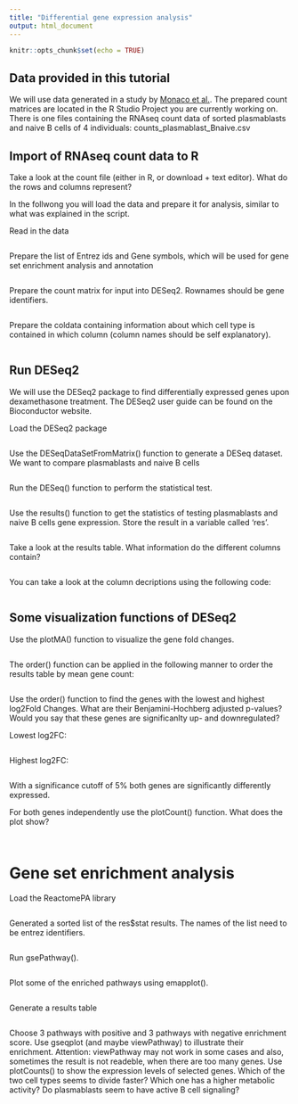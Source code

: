 ```yaml
---
title: "Differential gene expression analysis"
output: html_document
---
```


```r
knitr::opts_chunk$set(echo = TRUE)
```

## Data provided in this tutorial

We will use data generated in a study by [Monaco et al.](https://www.ncbi.nlm.nih.gov/pmc/articles/PMC6367568/).
The prepared count matrices are located in the R Studio Project you are currently working on.
There is one files containing the RNAseq count data of sorted plasmablasts and naive B cells of 4 individuals:
counts_plasmablast_Bnaive.csv

## Import of RNAseq count data to R

Take a look at the count file (either in R, or download + text editor).
What do the rows and columns represent?

In the follwong you will load the data and prepare it for analysis, similar to what
was explained in the script.

Read in the data
```r

```

Prepare the list of Entrez ids and Gene symbols, which will be used for 
gene set enrichment analysis and annotation

```r

```

Prepare the count matrix for input into DESeq2.
Rownames should be gene identifiers.

```r

```


Prepare the coldata containing information about which cell type is
contained in which column (column names should be self explanatory).

```r

```

## Run DESeq2

We will use the DESeq2 package to find differentially expressed genes upon dexamethasone treatment.
The DESeq2 user guide can be found on the Bioconductor website.

Load the DESeq2 package
```r

```

Use the DESeqDataSetFromMatrix() function to generate a DESeq dataset. We want to compare plasmablasts and naive B cells
```r

```

Run the DESeq() function to perform the statistical test.

```r

```

Use the results() function to get the statistics of testing plasmablasts and naive B cells gene expression.
Store the result in a variable called 'res'.

```r

```

Take a look at the results table.
What information do the different columns contain?

```r

```

You can take a look at the column decriptions using the following code:
```r

```

## Some visualization functions of DESeq2

Use the plotMA() function to visualize the gene fold changes.

```r

```

The order() function can be applied in the following manner to order the results table by mean gene count:

```r

```

Use the order() function to find the genes with the lowest and highest log2Fold Changes. 
What are their Benjamini-Hochberg adjusted p-values?
Would you say that these genes are significanlty up- and downregulated?

Lowest log2FC:

```r

```


Highest log2FC:

```r

```
With a significance cutoff of 5% both genes are significantly differently expressed.


For both genes independently use the plotCount() function. What does the plot show?

```r

```

```r

```


# Gene set enrichment analysis

Load the ReactomePA library
```r

```

Generated a sorted list of the res$stat results. 
The names of the list need to be entrez identifiers.

```r

```

Run gsePathway().

```r

```

Plot some of the enriched pathways using emapplot().

```r

```

Generate a results table

```r

```

Choose 3 pathways with positive and 3 pathways with negative enrichment score. 
Use gseqplot (and maybe viewPathway) to illustrate their enrichment. 
Attention: viewPathway may not work in some cases and also, sometimes the result is not readeble, when
there are too many genes.
Use plotCounts() to show the expression levels of selected genes.
Which of the two cell types seems to divide faster?
Which one has a higher metabolic activity?
Do plasmablasts seem to have active B cell signaling?

